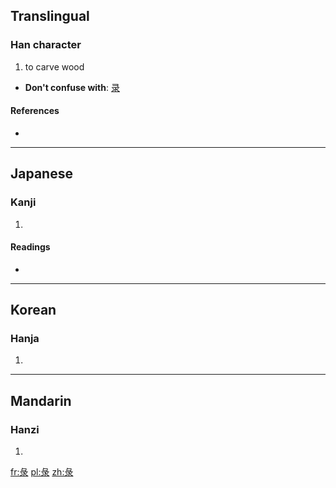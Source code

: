==Translingual==

===Han character===
{{Han char|rn=58|rad=彐|as=05|sn=8|four=2723<sub>2</sub>|canj=女弓一水 (VNME)}}

# to carve wood

* '''Don't confuse with''': [[录]]

====References====
* {{Han ref|kx=0362.111|dkj=09918|dj=0680.230|hdz=20960.190|uh=5F54|ud=24404|bh=CC74|bd=52340}}

----

==Japanese==

===Kanji===
{{ja-kanji|grade=|rs=彐05}}

# {{defn|Japanese|sort=彐05}}

====Readings====
* {{ja-readings|on=[[ろく]] (roku)|kun=[[きざむ]] (kizamu)}}

----

==Korean==

===Hanja===
{{ko-hanja|hangeul=록>녹|eumhun=|rv=rok>nok|mr=rok>nok|y=lok>nok}}

# {{defn|Korean|sort=彐05}}

----

==Mandarin==

===Hanzi===
{{cmn-hanzi|pin=[[lù]] ([[lu4]]), [[lǜ]] ([[lü4]])|wg=lu<sup>4</sup>, lü<sup>4</sup>}}

# {{defn|Mandarin|sort=彐05}}

[[fr:彔]]
[[pl:彔]]
[[zh:彔]]